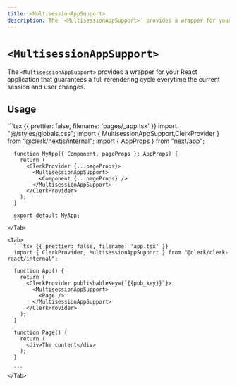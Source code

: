 ```yaml
---
title: <MultisessionAppSupport>
description: The `<MultisessionAppSupport>` provides a wrapper for your React application that guarantees a full rerendering cycle everytime the current session and user changes.
---
```


# <code>\<Multisession<wbr />AppSupport></code>

The `<MultisessionAppSupport>` provides a wrapper for your React application that guarantees a full rerendering cycle everytime the current session and user changes.

## Usage

<InjectKeys>
  <Tabs type="framework" items={["Next.js", "React"]}>
    <Tab>
      ```tsx {{ prettier: false, filename: 'pages/_app.tsx' }}
      import "@/styles/globals.css";
      import { MultisessionAppSupport,ClerkProvider } from "@clerk/nextjs/internal";
      import { AppProps } from "next/app";

      function MyApp({ Component, pageProps }: AppProps) {
        return (
          <ClerkProvider {...pageProps}>
            <MultisessionAppSupport>
              <Component {...pageProps} />
            </MultisessionAppSupport>
          </ClerkProvider>
        );
      }

      export default MyApp;
      ```
    </Tab>

    <Tab>
      ```tsx {{ prettier: false, filename: 'app.tsx' }}
      import { ClerkProvider, MultisessionAppSupport } from "@clerk/clerk-react/internal";

      function App() {
        return (
          <ClerkProvider publishableKey={`{{pub_key}}`}>
            <MultisessionAppSupport>
              <Page />
            </MultisessionAppSupport>
          </ClerkProvider>
        );
      }

      function Page() {
        return (
          <div>The content</div>
        );
      }

      ```
    </Tab>
  </Tabs>
</InjectKeys>
